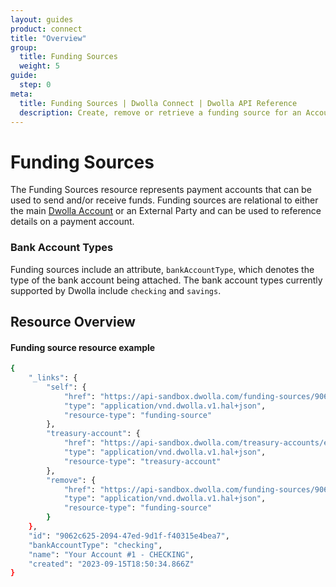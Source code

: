 ```yaml
---
layout: guides
product: connect
title: "Overview"
group:
  title: Funding Sources
  weight: 5
guide:
  step: 0
meta:
  title: Funding Sources | Dwolla Connect | Dwolla API Reference
  description: Create, remove or retrieve a funding source for an Account.
---
```



# Funding Sources

The Funding Sources resource represents payment accounts that can be used to send and/or receive funds. Funding sources are relational to either the main [Dwolla Account](/api-reference/connect/funding-sources/create) or an <span><ContentTooltip preset="external-party" href="https://developers.dwolla.com/api-reference/connect/funding-sources/create-for-external-party">External Party</ContentTooltip></span> and can be used to reference details on a payment account.

### Bank Account Types

Funding sources include an attribute, `bankAccountType`, which denotes the type of the bank account being attached. The bank account types currently supported by Dwolla include `checking` and `savings`.

## Resource Overview

<Table table={AccountFundingSource} />

#### Funding source resource example

```bash
{
    "_links": {
        "self": {
            "href": "https://api-sandbox.dwolla.com/funding-sources/9062c625-2094-47ed-9d1f-f40315e4bea7",
            "type": "application/vnd.dwolla.v1.hal+json",
            "resource-type": "funding-source"
        },
        "treasury-account": {
            "href": "https://api-sandbox.dwolla.com/treasury-accounts/ea5f9468-4374-410f-b52e-5461d8cbca98",
            "type": "application/vnd.dwolla.v1.hal+json",
            "resource-type": "treasury-account"
        },
        "remove": {
            "href": "https://api-sandbox.dwolla.com/funding-sources/9062c625-2094-47ed-9d1f-f40315e4bea7",
            "type": "application/vnd.dwolla.v1.hal+json",
            "resource-type": "funding-source"
        }
    },
    "id": "9062c625-2094-47ed-9d1f-f40315e4bea7",
    "bankAccountType": "checking",
    "name": "Your Account #1 - CHECKING",
    "created": "2023-09-15T18:50:34.866Z"
}
```
